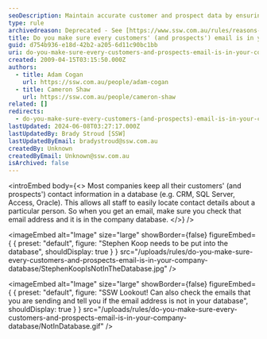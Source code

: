 ```yaml
---
seoDescription: Maintain accurate customer and prospect data by ensuring every email address is recorded in your company database.
type: rule
archivedreason: Deprecated - See [https://www.ssw.com.au/rules/reasons-to-use-dynamics-365-crm ](/rules/reasons-to-use-dynamics-365-crm )
title: Do you make sure every customers' (and prospects') email is in your company database?
guid: d754b936-e18d-42b2-a205-6d11c90bc1bb
uri: do-you-make-sure-every-customers-and-prospects-email-is-in-your-company-database
created: 2009-04-15T03:15:50.000Z
authors:
  - title: Adam Cogan
    url: https://ssw.com.au/people/adam-cogan
  - title: Cameron Shaw
    url: https://ssw.com.au/people/cameron-shaw
related: []
redirects:
  - do-you-make-sure-every-customers-(and-prospects)-email-is-in-your-company-database
lastUpdated: 2024-06-08T03:27:17.000Z
lastUpdatedBy: Brady Stroud [SSW]
lastUpdatedByEmail: bradystroud@ssw.com.au
createdBy: Unknown
createdByEmail: Unknown@ssw.com.au
isArchived: false
---
```


<introEmbed
  body={<>
Most companies keep all their customers' (and prospects') contact information in a database (e.g. CRM, SQL Server, Access, Oracle). This allows all staff to easily locate contact details about a particular person. So when you get an email, make sure you check that email address and it is in the company database.
  </>}
/>

<imageEmbed
  alt="Image"
  size="large"
  showBorder={false}
  figureEmbed={ {
    preset: "default",
    figure: "Stephen Koop needs to be put into the database",
    shouldDisplay: true
  } }
  src="/uploads/rules/do-you-make-sure-every-customers-and-prospects-email-is-in-your-company-database/StephenKoopIsNotInTheDatabase.jpg"
/>


<imageEmbed
  alt="Image"
  size="large"
  showBorder={false}
  figureEmbed={ {
    preset: "default",
    figure: "SSW Lookout! Can also check the emails that you are sending and tell you if the email address is not in your database",
    shouldDisplay: true
  } }
  src="/uploads/rules/do-you-make-sure-every-customers-and-prospects-email-is-in-your-company-database/NotInDatabase.gif"
/>
